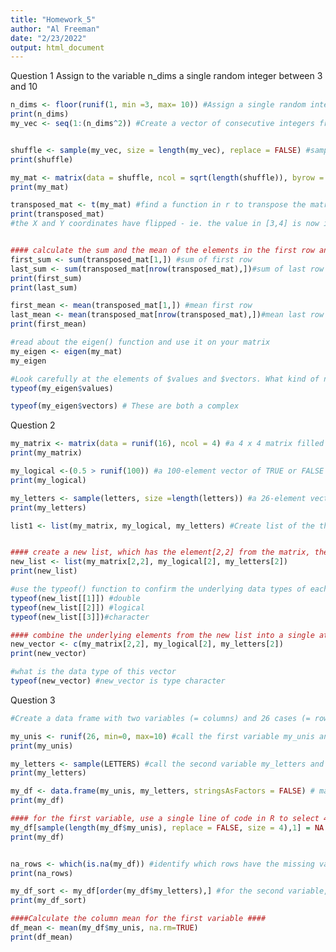 ```yaml
---
title: "Homework_5"
author: "Al Freeman"
date: "2/23/2022"
output: html_document
---
```


Question 1 Assign to the variable n_dims a single random integer between 3 and 10


```r
n_dims <- floor(runif(1, min =3, max= 10)) #Assign a single random integer between 3 and 10 to variable n_dims 
print(n_dims)
my_vec <- seq(1:(n_dims^2)) #Create a vector of consecutive integers from 1 to n_dims^2


shuffle <- sample(my_vec, size = length(my_vec), replace = FALSE) #sample function randonly reshuffles the values 
print(shuffle)

my_mat <- matrix(data = shuffle, ncol = sqrt(length(shuffle)), byrow = TRUE) #create a square matrix with these elements
print(my_mat) 

transposed_mat <- t(my_mat) #find a function in r to transpose the matrix
print(transposed_mat) 
#the X and Y coordinates have flipped - ie. the value in [3,4] is now in [4,3]


#### calculate the sum and the mean of the elements in the first row and the last row ####
first_sum <- sum(transposed_mat[1,]) #sum of first row 
last_sum <- sum(transposed_mat[nrow(transposed_mat),])#sum of last row
print(first_sum)
print(last_sum)

first_mean <- mean(transposed_mat[1,]) #mean first row 
last_mean <- mean(transposed_mat[nrow(transposed_mat),])#mean last row
print(first_mean)

```


```r

#read about the eigen() function and use it on your matrix
my_eigen <- eigen(my_mat)
my_eigen

#Look carefully at the elements of $values and $vectors. What kind of numbers are these?
typeof(my_eigen$values) 

typeof(my_eigen$vectors) # These are both a complex

```

Question 2


```r
my_matrix <- matrix(data = runif(16), ncol = 4) #a 4 x 4 matrix filled with random uniform values
print(my_matrix)

my_logical <-(0.5 > runif(100)) #a 100-element vector of TRUE or FALSE values
print(my_logical)

my_letters <- sample(letters, size =length(letters)) #a 26-element vector of all the lower-case letters in random order
print(my_letters)

list1 <- list(my_matrix, my_logical, my_letters) #Create list of the three elements


#### create a new list, which has the element[2,2] from the matrix, the second element of the logical vector, and the second element of the letters vector ####
new_list <- list(my_matrix[2,2], my_logical[2], my_letters[2])
print(new_list)

#use the typeof() function to confirm the underlying data types of each component in this list
typeof(new_list[[1]]) #double
typeof(new_list[[2]]) #logical
typeof(new_list[[3]])#character

#### combine the underlying elements from the new list into a single atomic vector with the c() function #####
new_vector <- c(my_matrix[2,2], my_logical[2], my_letters[2])
print(new_vector)

#what is the data type of this vector
typeof(new_vector) #new_vector is type character

```

Question 3

```r
#Create a data frame with two variables (= columns) and 26 cases (= rows)

my_unis <- runif(26, min=0, max=10) #call the first variable my_unis and fill it with 26 random uniform values from 0 to 10
print(my_unis)

my_letters <- sample(LETTERS) #call the second variable my_letters and fill it with 26 capital letters in random order
print(my_letters)

my_df <- data.frame(my_unis, my_letters, stringsAsFactors = FALSE) # make df with the above variabls
print(my_df)

#### for the first variable, use a single line of code in R to select 4 random rows and replace the numerical values in those rows with NA ####
my_df[sample(length(my_df$my_unis), replace = FALSE, size = 4),1] = NA
print(my_df)


na_rows <- which(is.na(my_df)) #identify which rows have the missing values
print(na_rows)

my_df_sort <- my_df[order(my_df$my_letters),] #for the second variable, sort it in alphabetical order
print(my_df_sort)

####Calculate the column mean for the first variable ####
df_mean <- mean(my_df$my_unis, na.rm=TRUE)
print(df_mean)
```
